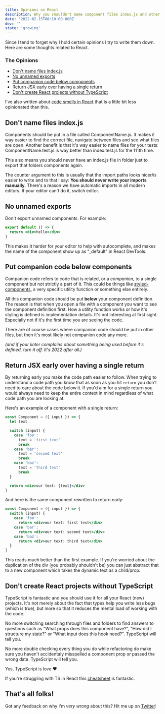 ```yaml
---
title: Opinions on React
description: Why you shouldn't name component files index.js and other opinions on React.
date: '2022-02-15T08:10:00.000Z'
dev: ''
state: 'growing'
---
```


Since I tend to forget why I hold certain opinions I try to write them down. Here are some thoughts related to React.

### The Opinions

- [Don't name files index.js](#indexjs)
- [No unnamed exports](#unnamed-exports)
- [Put companion code below components](#companion-code)
- [Return JSX early over having a single return](#return-early)
- [Don't create React projects without TypeScript](#typescript)

<Callout>

I've also written about [code smells in React](/react-component-code-smells) that is a little bit less opinionated than this.

</Callout>

## <a id="indexjs"></a> Don't name files index.js

Components should be put in a file called ComponentName.js. It makes it way easier to find the correct file, navigate between files and see what files are open. Another benefit is that it's way easier to name files for your tests: ComponentName.test.js is way better than index.test.js for the 111th time.

This also means you should never have an index.js file in folder just to export that folders components again.

The counter argument to this is usually that the import paths looks nicer/is easier to write and to that I say: **You should never write your imports manually**. There's a reason we have automatic imports in all modern editors. If your editor can't do it, switch editor.

## <a id="unnamed-exports"></a> No unnamed exports

Don't export unnamed components. For example:

```jsx
export default () => {
  return <div>hello</div>
}
```

This makes it harder for your editor to help with autocomplete, and makes the name of the component show up as "\_default" in React DevTools.

## <a id="companion-code"></a> Put companion code below components

Companion code refers to code that is related, or a _companion_, to a single component but not strictly a part of it. This could be things like [styled-components](https://styled-components.com), a very specific utility function or something else entirely.

All this companion code should be put **below** your component definition. The reason is that when you open a file with a component you want to see the component definition first. How a utility function works or how it's styling is defined is implementation details. It's not interesting at first sight. Especially not if it's the first time you are seeing the code.

There are of course cases where companion code should be put in other files, but then it's most likely not companion code any more.

_(and if your linter complains about something being used before it's defined, turn it off. It's 2022 after all.)_

## <a id="return-early"></a> Return JSX early over having a single return

By returning early you make the code path easier to follow. When trying to understand a code path you know that as soon as you hit `return` you don't need to care about the code below it. If you'd aim for a single return you would always need to keep the entire context in mind regardless of what code path you are looking at.

Here's an example of a component with a single return:

```jsx
const Component = ({ input }) => {
  let text

  switch (input) {
    case 'foo':
      text = 'first text'
      break
    case 'bar':
      text = 'second text'
      break
    case 'baz':
      text = 'third text'
      break
  }

  return <div>our text: {text}</div>
}
```

And here is the same component rewritten to return early:

```jsx
const Component = ({ input }) => {
  switch (input) {
    case 'foo':
      return <div>our text: first text</div>
    case 'bar':
      return <div>our text: second text</div>
    case 'baz':
      return <div>our text: third text</div>
  }
}
```

This reads much better than the first example. If you're worried about the duplication of the div (you probably shouldn't be) you can just abstract that to a new component which takes the dynamic text as a child/prop.

## <a id="typescript"></a> Don't create React projects without TypeScript

TypeScript is fantastic and you should use it for all your React (new) projects. It's not merely about the fact that types help you write less bugs (which is true), but more so that it reduces the mental load of working with the code.

No more switching searching through files and folders to find answers to questions such as "What props does this component have?", "How did I structure my state?" or "What input does this hook need?". TypeScript will tell you.

No more double checking every thing you do while refactoring do make sure you haven't accidentaly misspelled a component prop or passed the wrong data. TypeScript will tell you.

Yes, TypeScript is love ❤️

If you're struggling with TS in React this [cheatsheet](https://github.com/typescript-cheatsheets/react) is fantastic.

## That's all folks!

Got any feedback on why I'm _very wrong_ about this? Hit me up on [Twitter](https://twitter.com/awnton)!
